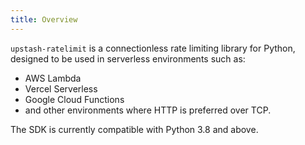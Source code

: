 ```yaml
---
title: Overview
---
```


`upstash-ratelimit` is a connectionless rate limiting library for Python,
designed to be used in serverless environments such as:

- AWS Lambda
- Vercel Serverless
- Google Cloud Functions
- and other environments where HTTP is preferred over TCP.

The SDK is currently compatible with Python 3.8 and above.
